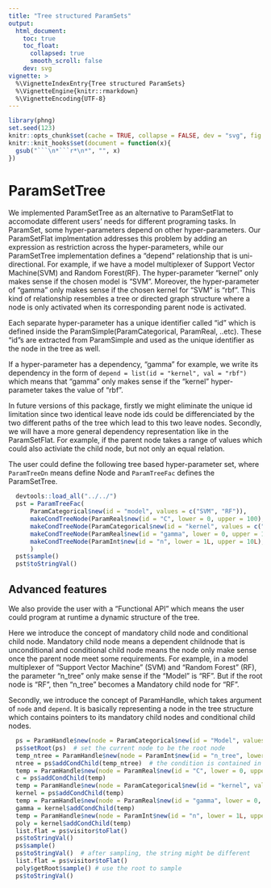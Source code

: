 ```yaml
---
title: "Tree structured ParamSets"
output:
  html_document:
    toc: true
    toc_float:
      collapsed: true
      smooth_scroll: false
    dev: svg
vignette: >
  %\VignetteIndexEntry{Tree structured ParamSets}
  %\VignetteEngine{knitr::rmarkdown}
  %\VignetteEncoding{UTF-8}
---
```


```r
library(phng)
set.seed(123)
knitr::opts_chunk$set(cache = TRUE, collapse = FALSE, dev = "svg", fig.height = 3.5)
knitr::knit_hooks$set(document = function(x){
  gsub("```\n*```r*\n*", "", x)
})
```

# ParamSetTree
We implemented ParamSetTree as an alternative to ParamSetFlat to accomodate different users' needs for different programing tasks. In ParamSet, some hyper-parameters depend on other hyper-parameters. Our ParamSetFlat implmentation addresses this problem by adding an expression as restriction across the hyper-parameters, while our ParamSetTree implementation defines a "depend" relationship that is uni-directional. For example, if we have a model multiplexer of Support Vector Machine(SVM) and Random Forest(RF). The hyper-parameter "kernel" only makes sense if the chosen model is "SVM". Moreover, the hyper-parameter of "gamma" only makes sense if the chosen kernel for "SVM" is "rbf". This kind of relationship resembles a tree or directed graph structure where a node is only activated when its corresponding parent node is activated. 

Each separate hyper-parameter has a unique identifier called "id" which is defined inside 
the ParamSimple(ParamCategorical, ParamReal, ..etc). These "id"s are extracted from ParamSimple and used as the unique identifier as the node in the tree as well.

If a hyper-parameter has a dependency, "gamma" for example, we write its dependency in the form of ```depend = list(id = "kernel", val = "rbf")``` which means that "gamma" only makes sense if the "kernel" hyper-parameter takes the value of "rbf".

In future versions of this package, firstly we might eliminate the unique id limitation since two identical leave node ids could be differenciated by the two different paths of the tree which lead to this two leave nodes. Secondly, we will have a more general dependency representation like in the ParamSetFlat. For example, if the parent node takes a range of values which could also activiate the child node, but not only an equal relation.

The user could define the following tree based hyper-parameter set, where `ParamTreeDn` means define Node and `ParamTreeFac` defines the ParamSetTree.

 ```r
   devtools::load_all("../../")
   pst = ParamTreeFac(
       ParamCategorical$new(id = "model", values = c("SVM", "RF")),
       makeCondTreeNode(ParamReal$new(id = "C", lower = 0, upper = 100), depend = list(id = "model", val = "SVM")),
       makeCondTreeNode(ParamCategorical$new(id = "kernel", values = c("rbf", "poly")), depend = list(id = "model", val = "SVM")),
       makeCondTreeNode(ParamReal$new(id = "gamma", lower = 0, upper = 100), depend = list(id = "kernel", val = "rbf")),
       makeCondTreeNode(ParamInt$new(id = "n", lower = 1L, upper = 10L), depend = list(id = "kernel", val = "poly"))
       )
   pst$sample()
   pst$toStringVal()
```
## Advanced features
We also provide the user with a "Functional API" which means the user could program at runtime a dynamic structure of the tree. 

Here we introduce the concept of mandatory child node and conditional child node. Mandatory child node means a dependent childnode that is unconditional and conditional child node means the node only make sense once the parent node meet some requirements. For example, in a model multiplexer of "Support Vector Machine" (SVM) and "Random Forest" (RF), the parameter "n_tree" only make sense if the "Model" is "RF". But if the root node is "RF", then "n_tree" becomes a Mandatory child node for "RF".

Secondly, we introduce the concept of ParamHandle, which takes argument of `node` and `depend`. It is basically representing a node in the tree structure which contains pointers to its mandatory child nodes and conditional child nodes.

```r
  ps = ParamHandle$new(node = ParamCategorical$new(id = "Model", values = c("SVM", "RF")))
  ps$setRoot(ps)  # set the current node to be the root node
  temp_ntree = ParamHandle$new(node = ParamInt$new(id = "n_tree", lower = 1L, upper = 10L), depend = list(id = "Model", val = "RF"))
  ntree = ps$addCondChild(temp_ntree)  # the condition is contained in temp_ntree§depend already
  temp = ParamHandle$new(node = ParamReal$new(id = "C", lower = 0, upper = 100), depend = list(id = "Model", val = "SVM"))
  c = ps$addCondChild(temp)
  temp = ParamHandle$new(node = ParamCategorical$new(id = "kernel", values = c("rbf", "poly")), depend = list(id = "Model", val = "SVM"))
  kernel = ps$addCondChild(temp)
  temp = ParamHandle$new(node = ParamReal$new(id = "gamma", lower = 0, upper = 100), depend = list(id = "kernel", val = "rbf"))
  gamma = kernel$addCondChild(temp)
  temp = ParamHandle$new(node = ParamInt$new(id = "n", lower = 1L, upper = 10L), depend = list(id = "kernel", val = "poly"))
  poly = kernel$addCondChild(temp)
  list.flat = ps$visitor$toFlat()
  ps$toStringVal()
  ps$sample()
  ps$toStringVal()  # after sampling, the string might be different
  list.flat = ps$visitor$toFlat()
  poly$getRoot$sample() # use the root to sample
  ps$toStringVal()
```

